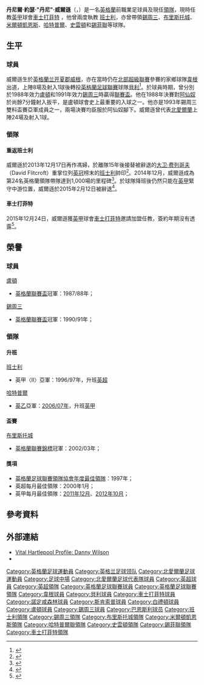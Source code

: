 {{noteta|G1=足球|G2=FAcup
|T=zh-hans:丹尼·威尔逊; zh-hk:丹尼·威爾遜;
}}
{{Infobox football biography
| name = 丹尼·威爾遜<br />''Danny Wilson''
| image = File:Wilson, Danny.jpg
| image_size = 250px
| caption = 拍攝於2008年的丹尼·威爾遜
| fullname = Daniel Joseph Wilson
| birth_date = {{Birth date and age|1960|1|1|df=y}}
| birth_place = [[英格蘭|英格蘭]][[兰开夏郡|兰开夏郡]][[威根|威根]]
| height = {{convert|1.68|m|ftin|abbr=on}}
| currentclub = 
| position = [[中場|中場]]
| youthyears1 =   
| youthclubs1 =   
| years1 = 1976–1977  
| years2 = 1977–1980  
| years3 = 1980–1983  
| years4 = 1983  
| years5 = 1983  
| years6 = 1983–1987  
| years7 = 1987–1990  
| years8 = 1990–1993  
| years9 = 1993–1995
| clubs1 = [[威根竞技足球俱乐部|韋根]]  
| clubs2 = [[貝里足球俱樂部|貝利]] 
| clubs3 = [[切斯特菲尔德足球俱乐部|車士打菲特]]  
| clubs4 = [[诺丁汉森林足球俱乐部|諾定咸森林]] 
| clubs5 = → [[斯坎索普联足球俱乐部|斯肯索普]]  
| clubs6 = [[布莱顿足球俱乐部|白禮頓]]  
| clubs7 = [[卢顿足球俱乐部|盧頓]]  
| clubs8 = [[谢周三足球俱乐部|錫周三]]  
| clubs9 = [[巴恩斯利足球俱乐部|班士利]] 
| caps1 = 8   
| caps2 = 90   
| caps3 = 100  
| caps4 = 10   
| caps5 = 6   
| caps6 = 135  
| caps7 = 110  
| caps8 = 98  
| caps9 = 77   
| totalcaps = 634
| goals1 = 1  
| goals2 = 9  
| goals3 = 13  
| goals4 = 1  
| goals5 = 3  
| goals6 = 33  
| goals7 = 24  
| goals8 = 11  
| goals9 = 2  
| totalgoals = 96 
| nationalyears1 = 1987–1992
| nationalteam1 = [[北愛爾蘭足球代表隊|北愛爾蘭]]
| nationalcaps1 = 24  
| nationalgoals1 = 1 
| manageryears1 = 1994–1998 
| manageryears2 = 1998–2000 
| manageryears3 = 2000–2004 
| manageryears4 = 2004–2006 
| manageryears5 = 2006–2008 
| manageryears6 = 2008–2011       
| manageryears7 = 2011–2013    
| manageryears8 = 2013–2015
| manageryears9 = 2015–2017
| managerclubs1 = [[巴恩斯利足球俱乐部|巴恩斯利]]
| managerclubs2 = [[谢周三足球俱乐部|谢周三]] 
| managerclubs3 = [[布里斯托尔城足球俱乐部|布里斯托尔城]] 
| managerclubs4 = [[米尔顿凯恩斯足球俱乐部|米尔顿凯恩斯]] 
| managerclubs5 = [[哈特尔普尔联足球俱乐部|哈特尔普尔]] 
| managerclubs6 = [[斯温登足球俱乐部|斯温登]]        
| managerclubs7 = [[谢菲尔德联足球俱乐部|谢菲尔德联]]
| managerclubs8 = [[巴恩斯利足球俱乐部|巴恩斯利]] 
| managerclubs9 = [[切斯特菲尔德足球俱乐部|切斯特菲尔德]] 
}}
'''丹尼爾·約瑟·"丹尼"·威爾遜'''（{{lang-en|'''Daniel Joseph "Danny" Wilson'''}}，{{bd|1960年|1月1日|catidx=Wilson, Danny}}）是一名[[英格蘭|英格蘭]]前職業足球員及現任[[領隊_(足球)|領隊]]，現時任教[[英甲|英甲]]球會[[切斯特菲尔德足球俱乐部|車士打菲特]] ，他曾兩度執教 [[巴恩斯利足球俱乐部|班士利]]，亦曾帶領[[谢周三足球俱乐部|錫周三]]、[[布里斯托尔城足球俱乐部|布里斯托城]]、[[米尔顿凯恩斯足球俱乐部|米爾頓凱恩斯]]、[[哈特尔普尔联足球俱乐部|哈特普爾]]、[[斯温登足球俱乐部|史雲頓]]和[[谢菲尔德联足球俱乐部|錫菲聯]]等球隊。

==生平==
===球員===
威爾遜生於[[英格蘭|英格蘭]][[兰开夏郡|兰开夏郡]][[威根|威根]]，亦在當時仍在[[英格蘭北部超級聯賽|北部超級聯賽]]參賽的家鄉球隊[[威根竞技足球俱乐部|韋根]]出道，上陣8場及射入1球後轉投[[英格蘭足球聯賽|英格蘭足球聯賽]]球隊[[貝里足球俱樂部|貝利]]<ref>{{cite book|last=Hayes|first=Dean|title=The Latics: The Official History of Wigan Athletic F.C.|year=1996|publisher=Yore Publications|location=Harefield|isbn=1-874427-91-7}}</ref>。於球員時期，曾分別於1988年效力[[卢顿足球俱乐部|盧頓]]和1991年效力[[谢周三足球俱乐部|錫周三]]時贏得[[英格蘭聯賽盃|聯賽盃]]。他在1988年決賽對[[阿森纳足球俱乐部|阿仙奴]]於尚餘7分鐘射入扳平，是盧頓球會史上最重要的入球之一。他亦是1993年錫周三雙料盃賽亞軍成員之一，兩場決賽均臣服於阿仙奴腳下。威爾遜曾代表[[北愛爾蘭足球代表隊|北愛爾蘭]]上陣24場及射入1球。

===領隊===
<!--
====班士利====
In 1993 he joined Barnsley on a [[free_transfer_(football)|free transfer]]. 12 months later his management career began, becoming player-manager of Barnsley whose previous manager [[Viv_Anderson|Viv Anderson]] had been appointed assistant manager to [[Bryan_Robson|Bryan Robson]] at [[Middlesbrough_F.C.|Middlesbrough]]. Anderson had brought Wilson to Barnsley.

In 1994–95, Barnsley finished sixth in [[Football_League_First_Division|Division One]]. In an ordinary season this would have meant occupying a playoff place, but due to the [[Premier_League|Premier League]] reducing from 22 to 20 clubs, only two teams would be promoted (with fifth placed club occupying the final playoff place) and Barnsley missed out. The following season was a disappointment as the club finished mid-table.

In the following season, 1996–97, Wilson guided Barnsley to the Premier League as Division One runners-up. It was the first time that the 125-year-old Barnsley Football Club had won promotion to the top division of English football. Although their stay lasted only a single season before relegation, Wilson's side reached the [[FA_Cup|FA Cup]] quarter finals knocking out favourites [[Manchester_United_F.C.|Manchester United]] in the fifth round.

====錫周三====
In the summer of 1998, Wilson returned to his old club [[Sheffield_Wednesday_F.C.|Sheffield Wednesday]] as manager and was hopeful of revitalising the club's fortunes. They had just finished 16th in the Premier League and five seasons earlier, when Wilson was still on the club's playing staff, they had reached both domestic cup finals and finished sixth in the first ever Premier League.

In 1998–99, Wilson guided Sheffield Wednesday to a respectable 12th place in the Premier League and had hopes for a top half finish the following season. But he was sacked the following March, having led the club only toward relegation.<ref>{{cite news |first= |last= |authorlink= |coauthors= |title=Owls sack Wilson|url=http://news.bbc.co.uk/1/hi/sport/football/fa_carling_premiership/685121.stm |work= |publisher=BBC Sport |date=21 March 2000 |accessdate=21 March 2000 }}</ref> Four Sheffield based MPs including [[David_Blunkett|David Blunkett]] called for his head in January 2000 (he picked up the Premier League's [[FA_Premier_League_Manager_of_the_Month|Manager of the Month]] award in January 2000) following some poor results like losing 8–0 to [[Newcastle_United|Newcastle United]]. [[Bassetlaw_(UK_Parliament_constituency)|Bassetlaw]] MP [[Joseph_Ashton_(politician)|Joe Ashton]] said after his sacking: "Danny was a lovely fellow, but he couldn't do it (manage Sheffield Wednesday).<ref>{{cite news |first= |last= |authorlink=|coauthors= |title=Wilson sacking inevitable – MPs |url=http://news.bbc.co.uk/1/hi/uk_politics/685422.stm |work= |publisher=BBC News |date=21 March 2000 |accessdate=21 March 2000 }}</ref>

====布里斯托城====
In June 2000, Wilson was appointed manager of [[Football_League_Second_Division|Division Two]] [[Bristol_City_F.C.|Bristol City]] on a four-year contract. His contract expired at the end of the 2003–04 season, and was not renewed because he had failed to achieve promotion after several seasons.<ref>{{cite news |first= |last= |authorlink= |coauthors=|title=Wilson leaves Robins post |url=http://news.bbc.co.uk/sport1/hi/football/teams/b/bristol_city/3778575.stm |work= |publisher=BBC Sport |date=5 June 2004 |accessdate=5 June 2004 }}</ref>

====米爾頓凱恩斯====
In December 2004, Wilson took over from [[Stuart_Murdoch_(football_manager)|Stuart Murdoch]] as the new manager of the controversial [[Football_League_One|Coca Cola League One]] side [[Milton_Keynes_Dons_F.C.|Milton Keynes Dons]].<ref>{{cite news |first= |last= |authorlink= |coauthors= |title=Wilson named Milton Keynes boss|url=http://news.bbc.co.uk/sport1/hi/football/teams/w/wimbledon/4076585.stm |work= |publisher=BBC Sport |date=7 December 2004 |accessdate=7 December 2004 }}</ref> In his first season, he managed to save the club from relegation – they would have gone down had it not been for a 10-point penalty imposed on [[Wrexham_A.F.C.|Wrexham]] who had gone into receivership.

Wilson was unable to save MK Dons from relegation to [[Football_League_Two|League Two]] at the end of the 2005–06 season, and he was sacked on 10 May 2006.<ref>{{cite news|first= |last= |authorlink= |coauthors= |title=MK Dons part company with Wilson |url=http://news.bbc.co.uk/sport1/hi/football/teams/w/wimbledon/4760117.stm |work=|publisher=BBC Sport |date=10 May 2006 |accessdate=10 May 2006 }}</ref>

====哈特普爾====
On 13 June 2006, Wilson was appointed manager of [[Hartlepool_United_F.C.|Hartlepool United]].<ref>{{cite news |first= |last= |authorlink= |coauthors= |title=Wilson appointed Hartlepool boss |url=http://news.bbc.co.uk/sport1/hi/football/teams/h/hartlepool_united/5044758.stm |work= |publisher=BBC Sport |date=13 June 2006 |accessdate=13 June 2006 }}</ref> Wilson took over from Youth Team Coach [[Paul_Stephenson_(footballer)|Paul Stephenson]] who took temporary charge of the First Team for the late stages of the 2005–06 season. Hartlepool United were relegated alongside MK Dons to League Two.

In the [[2006-07_in_English_football|2006–07 season]], he brought Hartlepool to second from top of League 2 and won promotion back to League 1.

He left Hartlepool United on 15 December 2008, leaving Chris Turner in temporary charge.<ref>{{cite news|url=http://news.bbc.co.uk/sport1/hi/football/teams/h/hartlepool_united/7784326.stm |title=Hartlepool dismiss manager Wilson |date=15 December 2008 |accessdate=15 December 2008|publisher=BBC Sport}}</ref>

====史雲頓====
Appointed manager of [[Swindon_Town_F.C.|Swindon Town]] on 26 December 2008, Wilson saved the team from relegation that season. Wilson brought in many new signings, including[[Gordon_Greer|Gordon Greer]], [[Alan_O'Brien|Alan O'Brien]], [[Jonathan_Douglas|Jonathan Douglas]], [[David_Lucas_(footballer)|David Lucas]] and [[Charlie_Austin|Charlie Austin]]<ref>{{cite news|url=http://news.bbc.co.uk/sport1/hi/football/teams/s/swindon_town/7800303.stm |title=Wilson appointed Swindon manager |date=26 December 2008 |accessdate=26 December 2008|publisher=BBC Sport}}</ref> After getting Swindon into the 10 League 1 Play-off Final, the club lost 0–1 against [[Millwall_F.C.|Millwall F.C.]].

The following 2009–10 play-off season saw Wilson and club chairman Andrew Fitton forge many relationships with Premier League and SPL sides, most notably [[Liverpool_F.C.|Liverpool]], [[Manchester_City_F.C.|Manchester City]] and [[Celtic_F.C.|Celtic]], who all loaned Wilson players to aid his development of the squad. Wilson released youth team goalkeeper [[Jamie_Stephens|Jamie Stephens]] to the Liverpool youth academy, who in turn loaned Swindon [[Stephen_Darby|Stephen Darby]], who later scored the winning penalty that put Swindon through to the 2009–10 play-off final. [[Simon_Ferry|Simon Ferry]] and [[Paul_Caddis|Paul Caddis]] were loaned from Celtic, both having since been signed on permanent deals from the club. Wilson loaned Manchester City striker [[David_Ball_(footballer)|David Ball]] for the 2010–11 season. On 2 March 2011, Wilson resigned his post after a poor run of form that had seen the club slip into the relegation zone.<ref>{{cite news|url=http://news.bbc.co.uk/sport1/hi/football/teams/s/swindon_town/9412294.stm|title=Danny Wilson quits as Swindon Town manager|publisher=BBC News|date=2 March 2011|accessdate=2 March 2011}}</ref>

====錫菲聯====
On 27 May 2011, Wilson was appointed the manager of [[Sheffield_United_F.C.|Sheffield United]]. The appointment was greeted with some dissatisfaction amongst the Blades support, as approximately 400 fans gathered outside [[Bramall_Lane|Bramall Lane]] to voice their anger at the appointment, particularly considering his links as a former player and manager of bitter rivals [[Sheffield_Wednesday_F.C.|Sheffield Wednesday]]. Disapproving chants against his appointment could be heard throughout the announcing press conference. Wilson's subsequent statements suggested that he already felt the pressure resultant from having crossed the divide. As part of the restructure of the Blades managerial setup, captain [[Chris_Morgan_(English_footballer)|Chris Morgan]] was promoted to a player-coach position. Morgan had played under Wilson during his earlier years at Barnsley. A couple of weeks later, Wilson appointed the Sheffield-born former Blades player and well respected coach [[Frank_Barlow_(footballer)|Frank Barlow]] as his assistant.<ref name="Wilson Blades">{{cite news|title=Danny Wilson unveiled as Sheffield United manager|url=http://news.bbc.co.uk/sport1/hi/football/13564627.stm|accessdate=27 May 2011|publisher=BBC Sport|date=27 May 2011}}</ref>

Wilson made a positive start at the Blades, winning his first league game in charge with a 2–0 victory over [[Oldham_Athletic_A.F.C.|Oldham Athletic]]. This was then followed up by a [[Football_League_Cup|Football League Cup]] victory over [[Hartlepool_United_F.C.|Hartlepool United]] and a 2–0 home victory over[[Brentford_F.C.|Brentford]] in Wilson's first home league game. Wilson was named [[Football_League_One|Football League One]] manager of the month for December 2011 after managing the Blades to league victories over [[Rochdale_F.C.|Rochdale]], [[A.F.C._Bournemouth|A.F.C. Bournemouth]], [[Notts_County_F.C.|Notts County]] and [[Hartlepool_United_F.C.|Hartlepool United]]. Despite the Blades scoring 92 league goals and accumulating 90 points (finishing 3rd) in Wilson's first season in charge, the team lost on penalties in the 2011–12 League One play-off final against [[Huddersfield_Town_F.C.|Huddersfield Town]].

Wilson won the League One manager of the month award for October 2012 after guiding the Blades into the automatic promotion places, including a 19 game unbeaten run in all competitions. However, six months later he left Sheffield United on 10 April 2013 following a poor run of form. <ref name="Wilson Blades">{{cite news|title=Danny Wilson unveiled as Sheffield United manager|url=http://www.dailymail.co.uk/sport/football/article-2307063/Sheffield-United-sack-Danny-Wilson.html|accessdate=27 May 2011|publisher=Daily Mail|date=27 May 2011}}</ref>
-->
====重返班士利====
威爾遜於2013年12月17日再作馮婦，於離隊15年後接替被辭退的[[大卫·费列哥夫|大卫·费列哥夫]]（David Flitcroft）重掌位列[[英冠|英冠]]榜末的[[巴恩斯利足球俱乐部|班士利]]帥印<ref>{{cite news |language=en |url=http://www.bbc.com/sport/0/football/25415464 |title=Barnsley: Danny Wilson appointed manager for second time |publisher=''[[BBC_Sport|BBC Sport]]'' |date=2013-12-17 |accessdate=2013-12-18 |archive-date=2015-09-24 |archive-url=https://web.archive.org/web/20150924195641/http://www.bbc.com/sport/0/football/25415464 |dead-url=no }}</ref>。2014年12月，威爾遜成為第24名英格蘭領隊帶隊達到1,000場的里程碑<ref>{{cite news |language=en |url=http://www.bbc.com/sport/0/football/30532762 |title=Danny Wilson: Barnsley boss reaches career milestone |publisher=''[[BBC_Sport|BBC Sport]]'' |date=2014-12-19 |accessdate=2015-12-24 |archive-date=2014-12-20 |archive-url=https://web.archive.org/web/20141220135929/http://www.bbc.com/sport/0/football/30532762 |dead-url=no }}</ref>。於球隊降班後仍然只能在[[英甲|英甲]]緊守中游位置，威爾遜於2015年2月12日被辭退<ref>{{cite news |language=en |url=http://www.bbc.com/sport/0/football/31437702 |title=Danny Wilson: Barnsley sack experienced manager |publisher=''[[BBC_Sport|BBC Sport]]'' |date=2015-02-12 |accessdate=2015-12-24 |archive-date=2015-02-14 |archive-url=https://web.archive.org/web/20150214132415/http://www.bbc.com/sport/0/football/31437702 |dead-url=no }}</ref>。

====車士打菲特====
2015年12月24日，威爾遜獲[[英甲|英甲]]球會[[切斯特菲尔德足球俱乐部|車士打菲特]]邀請加盟任教，簽約年期沒有透露<ref>{{citenews |language=en |url=http://www.bbc.com/sport/0/football/35168415 |title=Danny Wilson: Chesterfield appoint ex-Barnsley manager |work=''[[BBC_Sport|BBC Sport]]'' |date=2015-12-24 |accessdate=2015-12-24 |archive-date=2015-12-25 |archive-url=https://web.archive.org/web/20151225122725/http://www.bbc.com/sport/0/football/35168415 |dead-url=no }}</ref >。

== 榮譽 ==
===球員===
;[[卢顿足球俱乐部|盧頓]]
*[[英格蘭聯賽盃|英格蘭聯賽盃]]冠軍：1987/88年；
;[[谢周三足球俱乐部|錫周三]]
*[[英格蘭聯賽盃|英格蘭聯賽盃]]冠軍：1990/91年；

===領隊===
====升班====
;[[巴恩斯利足球俱乐部|班士利]] 
*英甲〈II〉亞軍：1996/97年，升班[[英超|英超]]
;[[哈特尔普尔联足球俱乐部|哈特普爾]]
*[[英格蘭足球乙級聯賽|英乙]]亞軍：[[2006年至2007年英格蘭足球乙級聯賽|2006/07年]]，升班[[英甲|英甲]]

====盃賽====
;[[布里斯托尔城足球俱乐部|布里斯托城]]
*[[英格蘭聯賽錦標|英格蘭聯賽錦標]]冠軍：2002/03年；

====獎項====
*[[英格蘭足球聯賽領隊協會年度最佳領隊|英格蘭足球聯賽領隊協會年度最佳領隊]]：1997年；
*英超每月最佳領隊：2000年1月；
*英甲每月最佳領隊：[[2011年至2012年英格蘭足球甲級聯賽#每月最佳領隊|2011年12月]]、[[2012年至2013年英格蘭足球甲級聯賽#每月最佳領隊|2012年10月]]；

== 參考資料 ==
{{Reflist}}

== 外部連結 ==
*[https://web.archive.org/web/20131227074713/http://www.hartlepool.vitalfootball.co.uk/player.asp?p=252 Vital Hartlepool Profile: Danny Wilson]
*{{soccerbase (manager)|id=316|name=Danny Wilson}}

{{LMA年度最佳領隊}}
{{Navboxes
|title=丹尼·威爾遜的管理職位
|list1=
{{錫周三領隊}}
{{哈特普爾聯領隊}}
{{史雲頓領隊}}
{{車士打菲特領隊}}
}}

{{DEFAULTSORT:Wilson, Danny}}
[[Category:英格蘭足球運動員|Category:英格蘭足球運動員]]
[[Category:英格兰足球领队|Category:英格兰足球领队]]
[[Category:北愛爾蘭足球運動員|Category:北愛爾蘭足球運動員]]
[[Category:足球中場|Category:足球中場]]
[[Category:北愛爾蘭足球代表隊球員|Category:北愛爾蘭足球代表隊球員]]
[[Category:英超球員|Category:英超球員]]
[[Category:英超領隊|Category:英超領隊]]
[[Category:英格蘭足球聯賽球員|Category:英格蘭足球聯賽球員]]
[[Category:英格蘭足球聯賽領隊|Category:英格蘭足球聯賽領隊]]
[[Category:韋根球員|Category:韋根球員]]
[[Category:貝利球員|Category:貝利球員]]
[[Category:車士打菲特球員|Category:車士打菲特球員]]
[[Category:諾定咸森林球員|Category:諾定咸森林球員]]
[[Category:斯肯索普球員|Category:斯肯索普球員]]
[[Category:白禮頓球員|Category:白禮頓球員]]
[[Category:盧頓球員|Category:盧頓球員]]
[[Category:錫周三球員|Category:錫周三球員]]
[[Category:巴恩斯利球员|Category:巴恩斯利球员]]
[[Category:班士利領隊|Category:班士利領隊]]
[[Category:錫周三領隊|Category:錫周三領隊]]
[[Category:布里斯托城領隊|Category:布里斯托城領隊]]
[[Category:米爾頓凱恩斯領隊|Category:米爾頓凱恩斯領隊]]
[[Category:哈特普爾聯領隊|Category:哈特普爾聯領隊]]
[[Category:史雲頓領隊|Category:史雲頓領隊]]
[[Category:錫菲聯領隊|Category:錫菲聯領隊]]
[[Category:車士打菲特領隊|Category:車士打菲特領隊]]